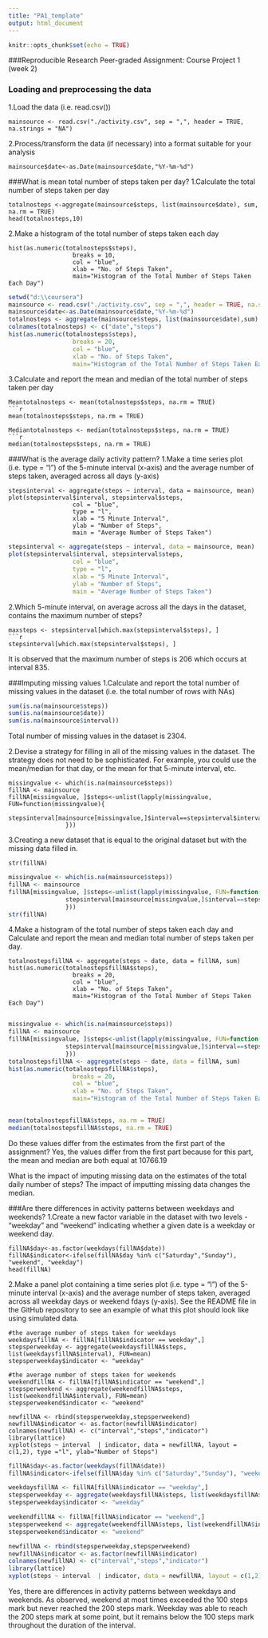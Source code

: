 ```yaml
---
title: "PA1_template"
output: html_document
---
```


```r
knitr::opts_chunk$set(echo = TRUE)
```


###Reproducible Research Peer-graded Assignment: Course Project 1 (week 2) 

### Loading and preprocessing the data
1.Load the data (i.e. read.csv())
```
mainsource <- read.csv("./activity.csv", sep = ",", header = TRUE, na.strings = "NA")
```
2.Process/transform the data (if necessary) into a format suitable for your analysis
```
mainsource$date<-as.Date(mainsource$date,"%Y-%m-%d")
```

###What is mean total number of steps taken per day?
1.Calculate the total number of steps taken per day
```
totalnosteps <-aggregate(mainsource$steps, list(mainsource$date), sum, na.rm = TRUE)
head(totalnosteps,10)
```
2.Make a histogram of the total number of steps taken each day
```
hist(as.numeric(totalnosteps$steps),
                  breaks = 10,
                  col = "blue",
                  xlab = "No. of Steps Taken",
                  main="Histogram of the Total Number of Steps Taken Each Day")
```
```r
setwd("d:\\coursera")
mainsource <- read.csv("./activity.csv", sep = ",", header = TRUE, na.strings = "NA")
mainsource$date<-as.Date(mainsource$date,"%Y-%m-%d")
totalnosteps <- aggregate(mainsource$steps, list(mainsource$date),sum)
colnames(totalnosteps) <- c("date","steps")
hist(as.numeric(totalnosteps$steps),
                  breaks = 20,
                  col = "blue",
                  xlab = "No. of Steps Taken",
                  main="Histogram of the Total Number of Steps Taken Each Day")
```

3.Calculate and report the mean and median of the total number of steps taken per day
```
Meantotalnosteps <- mean(totalnosteps$steps, na.rm = TRUE)
```r
mean(totalnosteps$steps, na.rm = TRUE)
```
```
Mediantotalnosteps <- median(totalnosteps$steps, na.rm = TRUE)
```r
median(totalnosteps$steps, na.rm = TRUE)
```

###What is the average daily activity pattern?
1.Make a time series plot (i.e. type = "l") of the 5-minute interval (x-axis) and the average number of steps taken, averaged across all days (y-axis)
```
stepsinterval <- aggregate(steps ~ interval, data = mainsource, mean)
plot(stepsinterval$interval, stepsinterval$steps, 
                  col = "blue", 
                  type = "l", 
                  xlab = "5 Minute Interval", 
                  ylab = "Number of Steps",
                  main = "Average Number of Steps Taken")
```
```r
stepsinterval <- aggregate(steps ~ interval, data = mainsource, mean)
plot(stepsinterval$interval, stepsinterval$steps, 
                  col = "blue", 
                  type = "l", 
                  xlab = "5 Minute Interval", 
                  ylab = "Number of Steps",
                  main = "Average Number of Steps Taken")
```

2.Which 5-minute interval, on average across all the days in the dataset, contains the maximum number of steps?
```
maxsteps <- stepsinterval[which.max(stepsinterval$steps), ]
```r
stepsinterval[which.max(stepsinterval$steps), ]
```
It is observed that the maximum number of steps is 206 which occurs at interval 835.

###Imputing missing values
1.Calculate and report the total number of missing values in the dataset (i.e. the total number of rows with NAs)
```r
sum(is.na(mainsource$steps))
sum(is.na(mainsource$date))
sum(is.na(mainsource$interval))
```
Total number of missing values in the dataset is 2304.

2.Devise a strategy for filling in all of the missing values in the dataset. The strategy does not need to be sophisticated. For example, you could use the mean/median for that day, or the mean for that 5-minute interval, etc.
```
missingvalue <- which(is.na(mainsource$steps))
fillNA <- mainsource
fillNA[missingvalue, ]$steps<-unlist(lapply(missingvalue, FUN=function(missingvalue){
                stepsinterval[mainsource[missingvalue,]$interval==stepsinterval$interval,]$steps
                }))
```
3.Creating a new dataset that is equal to the original dataset but with the missing data filled in.
```
str(fillNA)
```
```r
missingvalue <- which(is.na(mainsource$steps))
fillNA <- mainsource
fillNA[missingvalue, ]$steps<-unlist(lapply(missingvalue, FUN=function(missingvalue){
                stepsinterval[mainsource[missingvalue,]$interval==stepsinterval$interval,]$steps
                }))
str(fillNA)
```
4.Make a histogram of the total number of steps taken each day and Calculate and report the mean and median total number of steps taken per day.

```
totalnostepsfillNA <- aggregate(steps ~ date, data = fillNA, sum)
hist(as.numeric(totalnostepsfillNA$steps),
                  breaks = 20,
                  col = "blue",
                  xlab = "No. of Steps Taken",
                  main="Histogram of the Total Number of Steps Taken Each Day")
                  
```
```r
missingvalue <- which(is.na(mainsource$steps))
fillNA <- mainsource
fillNA[missingvalue, ]$steps<-unlist(lapply(missingvalue, FUN=function(missingvalue){
                stepsinterval[mainsource[missingvalue,]$interval==stepsinterval$interval,]$steps
                }))
totalnostepsfillNA <- aggregate(steps ~ date, data = fillNA, sum)
hist(as.numeric(totalnostepsfillNA$steps),
                  breaks = 20,
                  col = "blue",
                  xlab = "No. of Steps Taken",
                  main="Histogram of the Total Number of Steps Taken Each Day")
                  
```
```r
mean(totalnostepsfillNA$steps, na.rm = TRUE)
median(totalnostepsfillNA$steps, na.rm = TRUE)
```
Do these values differ from the estimates from the first part of the assignment? Yes, the values differ from the first part because for this part, the mean and median are both equal at 10766.19

What is the impact of imputing missing data on the estimates of the total daily number of steps? The impact of imputting missing data changes the median.

###Are there differences in activity patterns between weekdays and weekends?
1.Create a new factor variable in the dataset with two levels - "weekday" and "weekend" indicating whether a given date is a weekday or weekend day.
```
fillNA$day<-as.factor(weekdays(fillNA$date))
fillNA$indicator<-ifelse(fillNA$day %in% c("Saturday","Sunday"), "weekend", "weekday")
head(fillNA)
```
2.Make a panel plot containing a time series plot (i.e. type = "l") of the 5-minute interval (x-axis) and the average number of steps taken, averaged across all weekday days or weekend fdays (y-axis). See the README file in the GitHub repository to see an example of what this plot should look like using simulated data.

```
#the average number of steps taken for weekdays 
weekdaysfillNA <- fillNA[fillNA$indicator == weekday",]
stepsperweekday <- aggregate(weekdaysfillNA$steps, list(weekdaysfillNA$interval), FUN=mean)
stepsperweekday$indicator <- "weekday"

#the average number of steps taken for weekends
weekendfillNA <- fillNA[fillNA$indicator == "weekend",]
stepsperweekend <- aggregate(weekendfillNA$steps, list(weekendfillNA$interval), FUN=mean)
stepsperweekend$indicator <- "weekend"

newfillNA <- rbind(stepsperweekday,stepsperweekend)
newfillNA$indicator <- as.factor(newfillNA$indicator)
colnames(newfillNA) <- c("interval","steps","indicator")
library(lattice)
xyplot(steps ~ interval  | indicator, data = newfillNA, layout = c(1,2), type ="l", ylab="Number of Steps")
```
```r
fillNA$day<-as.factor(weekdays(fillNA$date))
fillNA$indicator<-ifelse(fillNA$day %in% c("Saturday","Sunday"), "weekend", "weekday")

weekdaysfillNA <- fillNA[fillNA$indicator == "weekday",]
stepsperweekday <- aggregate(weekdaysfillNA$steps, list(weekdaysfillNA$interval), FUN=mean)
stepsperweekday$indicator <- "weekday"

weekendfillNA <- fillNA[fillNA$indicator == "weekend",]
stepsperweekend <- aggregate(weekendfillNA$steps, list(weekendfillNA$interval), FUN=mean)
stepsperweekend$indicator <- "weekend"

newfillNA <- rbind(stepsperweekday,stepsperweekend)
newfillNA$indicator <- as.factor(newfillNA$indicator)
colnames(newfillNA) <- c("interval","steps","indicator")
library(lattice)
xyplot(steps ~ interval  | indicator, data = newfillNA, layout = c(1,2), type ="l", ylab="Number of Steps")
```

Yes, there are differences in activity patterns between weekdays and weekends. As observed, weekend at most times exceeded the 100 steps mark but never reached the 200 steps mark. Weekday was able to reach the 200 steps mark at some point, but it remains below the 100 steps mark throughout the duration of the interval. 